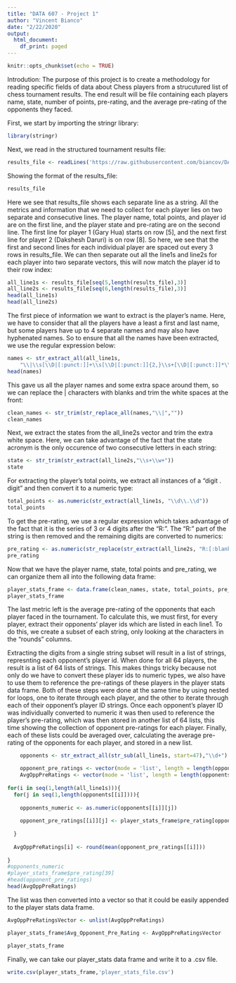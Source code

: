 ---
title: "DATA 607 - Project 1"
author: "Vincent Bianco"
date: "2/22/2020"
output:
  html_document:
    df_print: paged
---

```{r setup, include=FALSE}
knitr::opts_chunk$set(echo = TRUE)
```

Introdution: The purpose of this project is to create a methodology for reading specific fields of data about Chess players from a strucutured list of chess tournament results. The end result will be file containing each players name, state, number of points, pre-rating, and the average pre-rating of the opponents they faced.

First, we start by importing the stringr library:
```{r}
library(stringr)
```

Next, we read in the structured tournament results file:
```{r}
results_file <- readLines('https://raw.githubusercontent.com/biancov/DATA607-Project1/master/tournamentinfo.txt')
```

Showing the format of the results_file:
```{r}
results_file
```

Here we see that results_file shows each separate line as a string. All the metrics and information that we need to collect for each player lies on two separate and consecutive lines. The player name, total points, and player id are on the first line, and the player state and pre-rating are on the second line. The first line for player 1 (Gary Hua) starts on row [5], and the next first line for player 2 (Dakshesh Daruri) is on row [8]. So here, we see that the first and second lines for each individual player are spaced out every 3 rows in results_file. We can then separate out all the line1s and line2s for each player into two separate vectors, this will now match the player id to their row index: 

```{r}
all_line1s <- results_file[seq(5,length(results_file),3)]
all_line2s <- results_file[seq(6,length(results_file),3)]
head(all_line1s)
head(all_line2s)
```
The first piece of information we want to extract is the player's name. Here, we have to consider that all the players have a least a first and last name, but some players have up to 4 separate names and may also have hyphenated names. So to ensure that all the names have been extracted, we use the regular expression below:
```{r}
names <- str_extract_all(all_line1s,
    "\\|\\s[\\D|[:punct:]]+\\s[\\D|[:punct:]]{2,}\\s+[\\D|[:punct:]]*\\s+[\\D|[:punct:]]*\\s+\\|")
head(names)
```

This gave us all the player names and some extra space around them, so we can replace the | characters with blanks and trim the white spaces at the front:
```{r}
clean_names <- str_trim(str_replace_all(names,"\\|",""))
clean_names
```

Next, we extract the states from the all_line2s vector and trim the extra white space. Here, we can take advantage of the fact that the state acronym is the only occurence of two consecutive letters in each string:
```{r}
state <- str_trim(str_extract(all_line2s,"\\s+\\w+"))
state
```

For extracting the player's total points, we extract all instances of a "digit . digit" and then convert it to a numeric type:
```{r}
total_points <- as.numeric(str_extract(all_line1s, "\\d\\.\\d"))
total_points
```

To get the pre-rating, we use a regular expression which takes advantage of the fact that it is the series of 3 or 4 digits after the "R: ". The "R: " part of the string is then removed and the remaining digits are converted to numerics:
```{r}
pre_rating <- as.numeric(str_replace(str_extract(all_line2s, "R:[:blank:]+[:digit:]+"),"R: ", ""))
pre_rating
```

Now that we have the player name, state, total points and pre_rating, we can organize them all into the following data frame:
```{r}
player_stats_frame <- data.frame(clean_names, state, total_points, pre_rating)
player_stats_frame
```

The last metric left is the average pre-rating of the opponents that each player faced in the tournament. To calculate this, we must first, for every player, extract their opponents' player ids which are listed in each line1. To do this, we create a subset of each string, only looking at the characters in the "rounds" columns. 

Extracting the digits from a single string subset will result in a list of strings, represnting each opponent's player id. When done for all 64 players, the result is a list of 64 lists of strings. This makes things tricky because not only do we have to convert these player ids to numeric types, we also have to use them to reference the pre-ratings of these players in the player stats data frame. Both of these steps were done at the same time by using nested for loops, one to iterate through each player, and the other to iterate through each of their opponent's player ID strings. Once each opponent's player ID was individually converted to numeric it was then used to reference the player's pre-rating, which was then stored in another list of 64 lists, this time showing the collection of opponent pre-ratings for each player. Finally, each of these lists could be averaged over, calculating the average pre-rating of the opponents for each player, and stored in a new list.   

```{r}
    opponents <- str_extract_all(str_sub(all_line1s, start=47),"\\d+") 

    opponent_pre_ratings <- vector(mode = 'list', length = length(opponents))
    AvgOppPreRatings <- vector(mode = 'list', length = length(opponents))
     
for(i in seq(1,length(all_line1s))){
  for(j in seq(1,length(opponents[[i]]))){
    
    opponents_numeric <- as.numeric(opponents[[i]][j])
    
    opponent_pre_ratings[[i]][j] <- player_stats_frame$pre_rating[opponents_numeric]
    
  }
  
  AvgOppPreRatings[i] <- round(mean(opponent_pre_ratings[[i]]))
  
}
#opponents_numeric    
#player_stats_frame$pre_rating[39]
#head(opponent_pre_ratings)
head(AvgOppPreRatings)

```
The list was then converted into a vector so that it could be easily appended to the player stats data frame.

```{r}
AvgOppPreRatingsVector <- unlist(AvgOppPreRatings)

player_stats_frame$Avg_Opponent_Pre_Rating <- AvgOppPreRatingsVector

player_stats_frame
```

Finally, we can take our player_stats data frame and write it to a .csv file.
```{r}
write.csv(player_stats_frame,'player_stats_file.csv')
```

